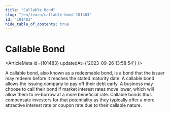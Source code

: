 ```yaml
---
title: "Callable Bond"
slug: "/en/learn/callable-bond-101483"
id: "101483"
hide_table_of_contents: true
---
```



# Callable Bond

<ArticleMeta id={101483} updatedAt={'2023-09-26 13:58:54'} />
<div className='border-solid border-b border-t-0 my-4 border-[var(--ifm-color-gray-300)]' />

A callable bond, also known as a redeemable bond, is a bond that the issuer may redeem before it reaches the stated maturity date. A callable bond allows the issuing company to pay off their debt early. A business may choose to call their bond if market interest rates move lower, which will allow them to re-borrow at a more beneficial rate. Callable bonds thus compensate investors for that potentiality as they typically offer a more attractive interest rate or coupon rate due to their callable nature.
